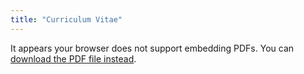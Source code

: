 ```yaml
---
title: "Curriculum Vitae"
---
```


<object data="files/sozoria_research_cv_092526" type="application/pdf" width="100%" height="800px">
<p>
It appears your browser does not support embedding PDFs.
You can <a href="files/sozoria_research_cv_092526.pdf">download the PDF file instead</a>.
</p>
</object>
